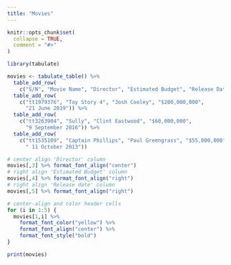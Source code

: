 ```yaml
---
title: "Movies"
---
```


```r
knitr::opts_chunk$set(
  collapse = TRUE,
  comment = "#>"
)
```

```r
library(tabulate)
```

```r
movies <- tabulate_table() %>% 
  table_add_row(
    c("S/N", "Movie Name", "Director", "Estimated Budget", "Release Date")) %>% 
  table_add_row(
    c("tt1979376", "Toy Story 4", "Josh Cooley", "$200,000,000", 
      "21 June 2019")) %>% 
  table_add_row(
    c("tt3263904", "Sully", "Clint Eastwood", "$60,000,000", 
      "9 September 2016")) %>% 
  table_add_row(
    c("tt1535109", "Captain Phillips", "Paul Greengrass", "$55,000,000", 
      " 11 October 2013"))

# center align 'Director' column 
movies[,3] %>% format_font_align("center")
# right align 'Estimated Budget' column
movies[,4] %>% format_font_align("right")
# right align 'Release date' column
movies[,5] %>% format_font_align("right")

# center-align and color header cells
for (i in 1:5) {
  movies[1,i] %>%
    format_font_color("yellow") %>% 
    format_font_align("center") %>% 
    format_font_style("bold")
}
```

```r
print(movies)
```

